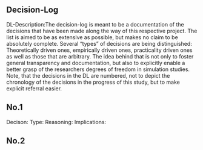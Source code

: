 ## Decision-Log
DL-Description:The decision-log is meant to be a documentation of the decisions that have been made along the way of this respective project. 
The list is aimed to be as extensive as possible, but makes no claim to be absolutely complete.
Several "types" of decisions are being distinguished: Theoretically driven ones, empirically driven ones, practicality driven ones as well as those that are arbitrary.
The idea behind that is not only to foster general transparency and documentation, but also to explicitly enable a better grasp of the researchers degrees of freedom
in simulation studies.
Note, that the decisions in the DL are numbered, not to depict the chronology of the decisions in the progress of this study, but to make explicit referral easier.

## No.1
Decison: 
Type:
Reasoning:
Implications:

## No.2
